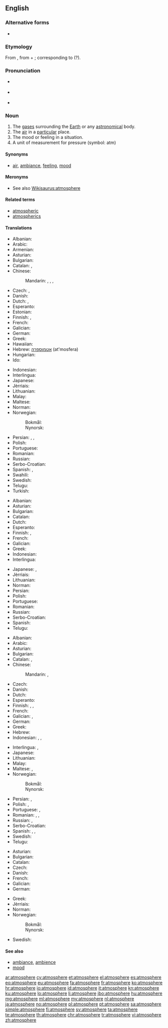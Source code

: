{{wikipedia|dab=Atmosphere (disambiguation)|Atmosphere}}
{{also|atmosphère}}
==English==

===Alternative forms===
* {{l/en|atmosphære}} {{qualifier|archaic}}

===Etymology===
From {{etyl|NL.|en}} {{term|atmosphaera|lang=la}}, from {{etyl|grc|en}} {{term|ἀτμός|sc=polytonic|tr=atmós||steam|lang=grc}} + {{etyl|grc|en}} {{term|σφαῖρα|sc=polytonic|tr=sphaĩra||sphere|lang=grc}}; corresponding to {{confix|atmo|sphere|lang=en}} (?).

===Pronunciation===
* {{a|UK}} {{IPA|/ˈæt.məsˌfɛə(ɹ)/}}
* {{a|US}} {{IPA|/ˈætməsˌfɪɹ/}}
* {{audio|en-us-atmosphere.ogg|Audio (US)}}

===Noun===
{{wikipedia|atmosphere|Atmosphere (layer of gases)}}
{{wikipedia|atmosphere (unit)|Atmosphere (unit)}}
{{en-noun}}

# The [[gas]]es surrounding the [[Earth]] or any [[astronomical]] body.
# The [[air]] in a [[particular]] place.
# The mood or feeling in a situation.
# A unit of measurement for pressure (symbol: atm)

====Synonyms====
* {{sense|mood}} [[air]], [[ambiance]], [[feeling]], [[mood]]

====Meronyms====
* See also [[Wikisaurus:atmosphere]]

====Related terms====
* [[atmospheric]]
* [[atmospherics]]

====Translations====
{{trans-top|gases surrounding the Earth}}
* Albanian: {{t+|sq|atmosferë}}
* Arabic: {{t|ar|جو|m|tr=jaw}}
* Armenian: {{t|hy|մթնոլորտ|tr=mt’nolort|sc=Armn}}
* Asturian: {{t|ast|atmósfera|f}}
* Bulgarian: {{t+|bg|атмосфера}}
* Catalan: {{t+|ca|atmosfera|f}}, {{t|ca|aerosfera|f}}
* Chinese:
*: Mandarin: {{t+|cmn|大氣|sc=Hani}}, {{t+|cmn|大气|tr=dàqì|sc=Hani}}, {{t|cmn|氣圈|sc=Hani}}, {{t+|cmn|气圈|tr=qìquān|sc=Hani}}
* Czech: {{t+|cs|atmosféra}}, {{t|cs|ovzduší}}
* Danish: {{t+|da|atmosfære|c}}
* Dutch: {{t+|nl|atmosfeer|m}}, {{t+|nl|dampkring}}
* Esperanto: {{t|eo|atmosfero}}
* Estonian: {{t|et|atmosfäär}}
* Finnish: {{t+|fi|ilmakehä}}, {{t+|fi|atmosfääri}}
* French: {{t+|fr|atmosphère|m}}
* Galician: {{t+|gl|atmosfera|f}}
* German: {{t+|de|Atmosphäre|f}}
* Greek: {{t+|el|ατμόσφαιρα|f|tr=atmósfaira}}
* Hawaiian: {{t|haw|lewa}}
* Hebrew: [[אטמוספרה]] (at'mosfera) {{g|f}}
* Hungarian: {{t+|hu|atmoszféra}}
* Ido: {{t+|io|atmosfero}}
{{trans-mid}}
* Indonesian: {{t+|id|atmosfer}}
* Interlingua: {{t|ia|atmosphera}}
* Japanese: {{t+|ja|大気|tr=たいき, taiki}}
* Jèrriais: {{t|roa-jer|atmosphéthe|m}}
* Lithuanian: {{t|lt|atmosfera|f}}
* Malay: {{t|ms|atmosfera}}
* Maltese: {{t|mt|atmosfera|f}}
* Norman: {{t|roa-nor|atmosphère|m}}
* Norwegian:
*: Bokmål: {{t|nb|atmosfære|m}}
*: Nynorsk: {{t|nn|atmosfære|m}}
* Persian: {{t+|fa|اندروا|tr=andarvâ}}, {{t+|fa|جو|tr=jav}}, {{t+|fa|اتمسفر|tr=atmosfer|sc=fa-Arab}}
* Polish: {{t+|pl|atmosfera|f}}
* Portuguese: {{t+|pt|atmosfera|f}}
* Romanian: {{t+|ro|atmosferă|f}}
* Russian: {{t+|ru|атмосфе́ра|f}}
* Serbo-Croatian: {{t|sh|atmosféra|f}}
* Spanish: {{t+|es|atmósfera|f}}, {{t+|es|aire|m}}
* Swahili: {{t|sw|angahewa}}
* Swedish: {{t+|sv|atmosfär|c}}
* Telugu: {{t+|te|వాతావరణము|tr=vātāvaraṇamu}}
* Turkish: {{t+|tr|atmosfer}}
{{trans-bottom}}

{{trans-top|air in a particular place}}
* Albanian: {{t+|sq|atmosferë}}
* Asturian: {{t|ast|atmósfera|f}}
* Bulgarian: {{t+|bg|атмосфера}}
* Catalan: {{t+|ca|atmosfera|f}}
* Dutch: {{t+|nl|atmosfeer|m}}
* Esperanto: {{t|eo|atmosfero}}
* Finnish: {{t+|fi|ilma}}, {{t+|fi|atmosfääri}}
* French: {{t+|fr|atmosphère|m}}
* Galician: {{t+|gl|atmosfera|f}}
* Greek: {{t+|el|ατμόσφαιρα|f|tr=atmósfaira}}
* Indonesian: {{t+|id|atmosfer}}
* Interlingua: {{t|ia|atmosphera}}
{{trans-mid}}
* Japanese: {{t+|ja|雰囲気|tr=ふんいき, fun’iki}}, {{t+|ja|空気|tr=くうき, kūki}}
* Jèrriais: {{t|roa-jer|atmosphéthe|m}}
* Lithuanian: {{t|lt|atmosfera|f}}
* Norman: {{t|roa-nor|atmosphère|m}}
* Persian: {{t+|fa|اندروا|tr=andarvâ}}
* Polish: {{t+|pl|atmosfera|f}}
* Portuguese: {{t+|pt|atmosfera|f}}
* Romanian: {{t+|ro|atmosferă|f}}
* Russian: {{t+|ru|атмосфе́ра|f}}
* Serbo-Croatian: {{t|sh|atmosféra|f}}
* Spanish: {{t+|es|atmósfera|f}}
* Telugu: {{t+|te|వాతావరణం|tr=vātāvaraṇam}}
{{trans-bottom}}

{{trans-top|mood or feeling}}
* Albanian: {{t+|sq|atmosferë}}
* Arabic: {{t|ar|جو|tr=jaw}}
* Asturian: {{t|ast|atmósfera|f}}
* Bulgarian: {{t+|bg|атмосфера}}
* Catalan: {{t+|ca|atmosfera|f}}, {{t+|ca|ambient|m}}
* Chinese:
*: Mandarin: {{t|cmn|風氣|sc=Hani}}, {{t+|cmn|风气|tr=fēngqì|sc=Hani}}
* Czech: {{t+|cs|atmosféra}}
* Danish: {{t+|da|atmosfære|c}}
* Dutch: {{t+|nl|sfeer|m}}
* Esperanto: {{t|eo|etoso}}
* Finnish: {{t|fi|ilmapiiri}}, {{t|fi|tunnelma}}, {{t+|fi|henki}}
* French: {{t+|fr|ambiance|f}}
* Galician: {{t+|gl|atmosfera|f}}, {{t+|gl|ambiente|m}}
* German: {{t+|de|Atmosphäre|f}}
* Greek: {{t+|el|ατμόσφαιρα|f|tr=atmósfaira}}
* Hebrew: {{t+|he|אווירה|f|tr=avira}}
* Indonesian: {{t+|id|atmosfer}}, {{t+|id|suasana}}, {{t+|id|situasi}}
{{trans-mid}}
* Interlingua: {{t|ia|atmosphera}}, {{t|ia|ambiente}}
* Japanese: {{t+|ja|雰囲気|tr=ふんいき, fun’iki}}
* Lithuanian: {{t|lt|atmosfera|f}}
* Malay: {{t|ms|suasana}}
* Maltese: {{t|mt|atmosfera}}, {{t|mt|burdata}}
* Norwegian:
*: Bokmål: {{t|nb|atmosfære|m}}
*: Nynorsk: {{t|nn|atmosfære|m}}
* Persian: {{t+|fa|اندروا|tr=andarvâ}}, {{t+|fa|جو|tr=jav}}
* Polish: {{t+|pl|atmosfera|f}}, {{t+|pl|nastrój|m}}
* Portuguese: {{t+|pt|atmosfera|f}}, {{t+|pt|ambiente|m}}
* Romanian: {{t+|ro|atmosferă|f}}, {{t+|ro|ambient|m}}, {{t+|ro|ambianță|f}}
* Russian: {{t+|ru|атмосфе́ра|f}}, {{t+|ru|обстано́вка|f}}
* Serbo-Croatian: {{t|sh|atmosféra|f}}
* Spanish: {{t+|es|atmósfera|f}}, {{t+|es|ambiente|m}}, {{t+|es|clima|m}}
* Swedish: {{t+|sv|atmosfär|c}}
* Telugu: {{t+|te|వాతావరణం|tr=vaataavaraNam}}
{{trans-bottom}}

{{trans-top|a unit of measurement for pressure}}
* Asturian: {{t|ast|atmósfera|f}}
* Bulgarian: {{t+|bg|атмосфера}}
* Catalan: {{t+|ca|atmosfera|f}}
* Czech: {{t+|cs|atmosféra|f}}
* Danish: {{t|da|atmosfære|c}}
* French: {{t+|fr|atmosphère|m}}
* Galician: {{t+|gl|atmosfera|f}}
* German: {{t+|de|Atmosphäre}}
{{trans-mid}}
* Greek: {{t+|el|ατμόσφαιρα|f|tr=atmósfaira}}
* Jèrriais: {{t|roa-jer|atmosphéthe|m}}
* Norman: {{t|roa-nor|atmosphère|m}}
* Norwegian:
*: Bokmål: {{t|nb|atmosfære|m}}
*: Nynorsk: {{t|nn|atmosfære|m}}
* Swedish: {{t+|sv|atmosfär|c}}
{{trans-bottom}}

====See also====
* [[ambiance]], [[ambience]]
* [[mood]]

{{catlangcode|en|Gases|Planetology}}

[[ar:atmosphere]]
[[cy:atmosphere]]
[[et:atmosphere]]
[[el:atmosphere]]
[[es:atmosphere]]
[[eo:atmosphere]]
[[eu:atmosphere]]
[[fa:atmosphere]]
[[fr:atmosphere]]
[[ko:atmosphere]]
[[hr:atmosphere]]
[[io:atmosphere]]
[[id:atmosphere]]
[[it:atmosphere]]
[[kn:atmosphere]]
[[ku:atmosphere]]
[[lo:atmosphere]]
[[li:atmosphere]]
[[jbo:atmosphere]]
[[hu:atmosphere]]
[[mg:atmosphere]]
[[ml:atmosphere]]
[[my:atmosphere]]
[[nl:atmosphere]]
[[ja:atmosphere]]
[[no:atmosphere]]
[[pl:atmosphere]]
[[pt:atmosphere]]
[[sa:atmosphere]]
[[simple:atmosphere]]
[[fi:atmosphere]]
[[sv:atmosphere]]
[[ta:atmosphere]]
[[te:atmosphere]]
[[th:atmosphere]]
[[chr:atmosphere]]
[[tr:atmosphere]]
[[vi:atmosphere]]
[[zh:atmosphere]]